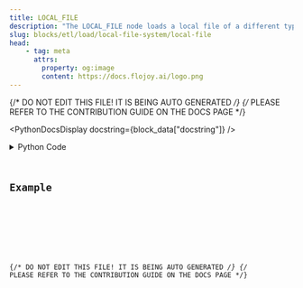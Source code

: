 ```yaml
---
title: LOCAL_FILE
description: "The LOCAL_FILE node loads a local file of a different type and converts it to a DataContainer class."
slug: blocks/etl/load/local-file-system/local-file
head:
    - tag: meta
      attrs:
        property: og:image
        content: https://docs.flojoy.ai/logo.png
---
```


{/* DO NOT EDIT THIS FILE! IT IS BEING AUTO GENERATED */}
{/* PLEASE REFER TO THE CONTRIBUTION GUIDE ON THE DOCS PAGE */}


<PythonDocsDisplay docstring={block_data["docstring"]} />
<details>
<summary>Python Code</summary>



<Code code={pythonCode} lang="py" wrap theme="dracula" />

[Find this Flojoy Block on GitHub](https://github.com/flojoy-ai/blocks/blob/main/blocks/ETL/LOAD/LOCAL_FILE_SYSTEM/LOCAL_FILE/LOCAL_FILE.py)

</details>

## Example


<GetHelpWidget />


<AppDisplay app={app} blockName="LOCAL_FILE" client:visible />


<Example />

{/* DO NOT EDIT THIS FILE! IT IS BEING AUTO GENERATED */}
{/* PLEASE REFER TO THE CONTRIBUTION GUIDE ON THE DOCS PAGE */}
